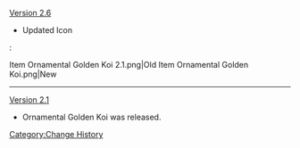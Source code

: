 [[Version 2.6]]
* Updated Icon
:<gallery>
Item Ornamental Golden Koi 2.1.png|Old
Item Ornamental Golden Koi.png|New
</gallery>
----
[[Version 2.1]]
* Ornamental Golden Koi was released.
<noinclude>[[Category:Change History]]</noinclude>